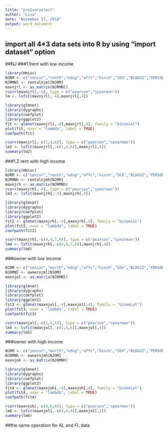 ---
title: "pro2varselect"
author: "Lina"
date: "November 17, 2018"
output: word_document
---
## import all 4*3 data sets into R by using "import dataset" option
##NJ
###1.1rent with low income
```{r}
library(Hmisc)
NJRM <- c("senior","renth","edug","affc","hinch","SEX","BLDGSZ","PERSONS","ROOMS","VEHICL")
NJRMNl <- rentalnjml[NJRM]
maxnjrl <- as.matrix(NJRMNl)
rcorr(maxnjrl[,-4], type = c("pearson","spearman"))
lm <- lsfit(maxnjrl[,-4],maxnjrl[,4])
```

```{r}
library(glmnet)
library(dygraphs)
library(coefplot)
library(ggplot2)
fit <- glmnet(maxnjrl[,-4],maxnjrl[,4], family = "binomial")
plot(fit, xvar = "lambda", label = TRUE)
coefpath(fit)
```

```{r}
rcorr(maxnjrl[,-c(1,4,6)], type = c("pearson","spearman"))
lm2 <- lsfit(maxnjrl[,-c(1,4,6)],maxnjrl[,4])
summary(lm2)
```

###1.2 rent with high income
```{r}
library(Hmisc)
NJRM <- c("senior","renth","edug","affc","hinch","SEX","BLDGSZ","PERSONS","ROOMS","VEHICL")
NJRMNh <- rentalnjmh[NJRM]
maxnjrh <- as.matrix(NJRMNh)
rcorr(maxnjrh[,-4], type = c("pearson","spearman"))
lm3 <- lsfit(maxnjrh[,-4],maxnjrh[,4])
```

```{r}
library(glmnet)
library(dygraphs)
library(coefplot)
library(ggplot2)
fit2 <- glmnet(maxnjrh[,-4],maxnjrh[,4], family = "binomial")
plot(fit2, xvar = "lambda", label = TRUE)
coefpath(fit2)
```

```{r}
rcorr(maxnjrh[,-c(4,6,7,8)], type = c("pearson","spearman"))
lm4 <- lsfit(maxnjrh[,-c(4,6,7,8)],maxnjrh[,4])
summary(lm4)
```

###owner with low income
```{r}
NJOM <- c("senior","morth","edug","affc","hinch","SEX","BLDGSZ","PERSONS","ROOMS","VEHICL")
NJOMNl <- ownernjml[NJOM]
maxnjol <- as.matrix(NJOMNl)
```

```{r}
library(glmnet)
library(dygraphs)
library(coefplot)
library(ggplot2)
fit3 <- glmnet(maxnjol[,-4],maxnjol[,4], family = "binomial")
plot(fit3, xvar = "lambda", label = TRUE)
coefpath(fit3)
```
```{r}
rcorr(maxnjol[,-c(1,4,6)], type = c("pearson","spearman"))
lm5 <- lsfit(maxnjol[,-c(1,4,6)],maxnjol[,4])
summary(lm5)
```

###owner with high income

```{r}
NJOM <- c("senior","morth","edug","affc","hinch","SEX","BLDGSZ","PERSONS","ROOMS","VEHICL")
NJOMNh <- ownernjmh[NJOM]
maxnjoh <- as.matrix(NJOMNh)
```

```{r}
library(glmnet)
library(dygraphs)
library(coefplot)
library(ggplot2)
fit4 <- glmnet(maxnjoh[,-4],maxnjoh[,4], family = "binomial")
plot(fit4, xvar = "lambda", label = TRUE)
coefpath(fit4)
```

```{r}
rcorr(maxnjoh[,-c(4,6,8)], type = c("pearson","spearman"))
lm6 <- lsfit(maxnjol[,-c(4,6,8)],maxnjol[,4])
summary(lm6)
```


##the same operation for AL and FL data
